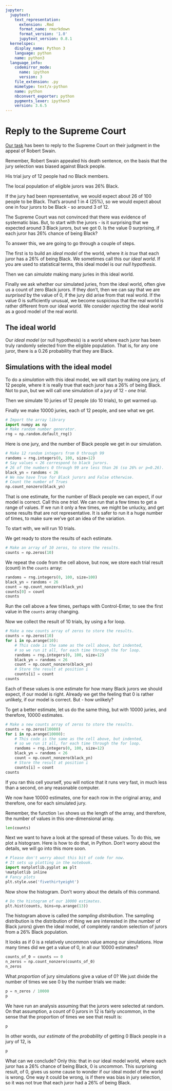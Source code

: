 ```yaml
---
jupyter:
  jupytext:
    text_representation:
      extension: .Rmd
      format_name: rmarkdown
      format_version: '1.0'
      jupytext_version: 0.8.1
  kernelspec:
    display_name: Python 3
    language: python
    name: python3
  language_info:
    codemirror_mode:
      name: ipython
      version: 3
    file_extension: .py
    mimetype: text/x-python
    name: python
    nbconvert_exporter: python
    pygments_lexer: ipython3
    version: 3.6.5
---
```


# Reply to the Supreme Court

[Our task](../code-basics/sampling_problem) has been to reply to the Supreme
Court on their judgment in the appeal of Robert Swain.


Remember, Robert Swain appealed his death sentence, on the basis that the jury
selection was biased against Black people.


His trial jury of 12 people had no Black members.

The local population of eligible jurors was 26% Black.

If the jury had been representative, we would expect about 26 of 100 people to
be Black.  That's around 1 in 4 (25%), so we would expect about one in four
jurors to be Black - so around 3 of 12.

The Supreme Court was not convinced that there was evidence of systematic bias.  But, to start with the jurors - is it surprising that we expected around 3 Black jurors, but we got 0.  Is the value 0 surprising, if each juror has 26% chance of being Black?


To answer this, we are going to go through a couple of steps.

The first is to build an *ideal model* of the world, where it *is true* that
each juror has a 26% of being Black.  We sometimes call this our *ideal world*.
If you are used to statistical terms, this ideal model is our *null
hypothesis*.

Then we can *simulate* making many juries in this ideal world.

Finally we ask whether our simulated juries, from the ideal world, often give
us a count of zero Black jurors.  If they don't, then we can say that we are
*surprised* by the value of 0, if the jury did arise from that real world.  If
the value 0 is sufficiently unusual, we become suspicious that the real world
is rather different from our ideal world.  We consider *rejecting* the ideal
world as a good model of the real world.

## The ideal world

Our *ideal model* (or null hypothesis) is a world where each juror has been
truly randomly selected from the eligible population. That is, for any one
juror, there is a 0.26 probability that they are Black.

## Simulations with the ideal model

To do a *simulation* with this ideal model, we will start by making one jury,
of 12 people, where it is really true that each juror has a 26% of being Black.
Not to pun, but we will call one simulation of a jury of 12 - *one trial*.

Then we simulate 10 juries of 12 people (do 10 trials), to get warmed up.

Finally we make 10000 juries, each of 12 people, and see what we get.

```python
# Import the array library
import numpy as np
# Make random number generator.
rng = np.random.default_rng()
```

Here is one jury, and the number of Black people we get in our simulation.

```python
# Make 12 random integers from 0 through 99
randoms = rng.integers(0, 100, size=12)
# Say values < 26 correspond to black jurors.
# 26 of the numbers 0 through 99 are less than 26 (so 26% or p=0.26).
black_yn = randoms < 26
# We now have True for Black jurors and False otherwise.
# Count the number of Trues
np.count_nonzero(black_yn)
```

That is one estimate, for the number of Black people we can expect, if our
model is correct.  Call this one *trial*. We can run that a few times to get a
range of values.   If we run it only a few times, we might be unlucky, and get
some results that are not representative.  It is safer to run it a huge number
of times, to make sure we've got an idea of the variation.


To start with, we will run 10 trials.

We get ready to store the results of each estimate.

```python
# Make an array of 10 zeros, to store the results.
counts = np.zeros(10)
```

We repeat the code from the cell above, but now, we store each trial result
(count) in the `counts` array:

```python
randoms = rng.integers(0, 100, size=100)
black_yn = randoms < 26
count = np.count_nonzero(black_yn)
counts[0] = count
counts
```

Run the cell above a few times, perhaps with Control-Enter, to see the first value in the `counts` array changing.


Now we collect the result of 10 trials, by using a for loop.


```python
# Make a new counts array of zeros to store the results.
counts = np.zeros(10)
for i in np.arange(10):
    # This code is the same as the cell above, but indented,
    # so we run it all, for each time through the for loop.
    randoms = rng.integers(0, 100, size=12)
    black_yn = randoms < 26
    count = np.count_nonzero(black_yn)
    # Store the result at position i
    counts[i] = count
counts
```

Each of these values is one estimate for how many Black jurors we should
expect, if our model is right.  Already we get the feeling that 0 is rather
unlikely, if our model is correct.  But - how unlikely?


To get a better estimate, let us do the same thing, but with 10000 juries, and
therefore, 10000 estimates.

```python
# Make a new counts array of zeros to store the results.
counts = np.zeros(10000)
for i in np.arange(10000):
    # This code is the same as the cell above, but indented,
    # so we run it all, for each time through the for loop.
    randoms = rng.integers(0, 100, size=12)
    black_yn = randoms < 26
    count = np.count_nonzero(black_yn)
    # Store the result at position i
    counts[i] = count
counts
```

If you ran this cell yourself, you will notice that it runs very fast, in much
less than a second, on any reasonable computer.


We now have 10000 estimates, one for each row in the original array, and
therefore, one for each simulated jury.

Remember, the function `len` shows us the length of the array, and therefore,
the number of values in this one-dimensional array.

```python
len(counts)
```

Next we want to have a look at the spread of these values.  To do this, we plot
a histogram.  Here is how to do that, in Python.  Don't worry about the details, we will go into this more soon.

```python
# Please don't worry about this bit of code for now.
# It sets up plotting in the notebook.
import matplotlib.pyplot as plt
%matplotlib inline
# Fancy plots
plt.style.use('fivethirtyeight')
```

Now show the histogram.  Don't worry about the details of this command.

```python
# Do the histogram of our 10000 estimates.
plt.hist(counts, bins=np.arange(13))
```

The histogram above is called the *sampling distribution*.  The sampling distribution is the distribution of thing we are interested in (the number of Black jurors) given the ideal model, of completely random selection of jurors from a 26% Black population.

It looks as if 0 is a relatively uncommon value among our simulations. How many
times did we get a value of 0, in all our 10000 estimates?

```python
counts_of_0 = counts == 0
n_zeros = np.count_nonzero(counts_of_0)
n_zeros
```

What *proportion* of jury simulations give a value of 0?  We just divide the
number of times we see 0 by the number trials we made:

```python
p = n_zeros / 10000
p
```

We have run an analysis assuming that the jurors were selected at random.  On
that assumption, a count of 0 jurors in 12 is fairly uncommon, in the sense
that the proportion of times we see that result is:

```python
p
```

In other words, our *estimate* of the *probability* of getting 0 Black people
in a jury of 12, is

```python
p
```

What can we conclude?  Only this: that in our ideal model world, where each
juror has a 26% chance of being Black, 0 is uncommon.  This surprising result,
of 0, gives us some cause to wonder if our ideal model of the world is wrong.
One way it could be wrong, is if there was bias in jury selection, so it was
not true that each juror had a 26% of being Black.
